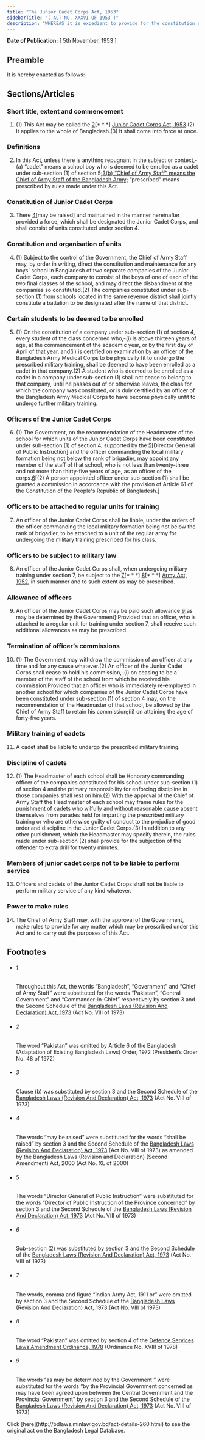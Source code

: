 ```yaml
---
title: "The Junior Cadet Corps Act, 1953"
sidebarTitle: "( ACT NO. XXXVI OF 1953 )"
description: "WHEREAS it is expedient to provide for the constitution and maintenance of a Junior Cadet Corps for Bangladesh and for its administration; 1♣"
---
```


**Date of Publication:** [ 5th November, 1953 ]

## Preamble

It is hereby enacted as follows:-

## Sections/Articles

### Short title, extent and commencement

1. (1) This Act may be called the [2](1)[\* \* \*] [Junior Cadet Corps Act, 1953](/laws/act-260 "Junior Cadet Corps Act, 1953").(2) It applies to the whole of Bangladesh.(3) It shall come into force at once.

### Definitions

2. In this Act, unless there is anything repugnant in the subject or context,-(a) “cadet” means a school boy who is deemed to be enrolled as a cadet under sub-section (1) of section 5;[3](1)[(b) “Chief of Army Staff” means the Chief of Army Staff of the Bangladesh Army;](c) “prescribed” means prescribed by rules made under this Act.

### Constitution of Junior Cadet Corps

3. There [4](1)[may be raised] and maintained in the manner hereinafter provided a force, which shall be designated the Junior Cadet Corps, and shall consist of units constituted under section 4.

### Constitution and organisation of units

4. (1) Subject to the control of the Government, the Chief of Army Staff may, by order in writing, direct the constitution and maintenance for any boys' school in Bangladesh of two separate companies of the Junior Cadet Corps, each company to consist of the boys of one of each of the two final classes of the school, and may direct the disbandment of the companies so constituted.(2) The companies constituted under sub-section (1) from schools located in the same revenue district shall jointly constitute a battalion to be designated after the name of that district.

### Certain students to be deemed to be enrolled

5. (1) On the constitution of a company under sub-section (1) of section 4, every student of the class concerned who,-(i) is above thirteen years of age, at the commencement of the academic year, or by the first day of April of that year, and(ii) is certified on examination by an officer of the Bangladesh Army Medical Corps to be physically fit to undergo the prescribed military training, shall be deemed to have been enrolled as a cadet in that company.(2) A student who is deemed to be enrolled as a cadet in a company under sub-section (1) shall not cease to belong to that company, until he passes out of or otherwise leaves, the class for which the company was constituted, or is duly certified by an officer of the Bangladesh Army Medical Corps to have become physically unfit to undergo further military training.

### Officers of the Junior Cadet Corps

6. (1) The Government, on the recommendation of the Headmaster of the school for which units of the Junior Cadet Corps have been constituted under sub-section (1) of section 4, supported by the [5](1)[Director General of Public Instruction] and the officer commanding the local military formation being not below the rank of brigadier, may appoint any member of the staff of that school, who is not less than twenty-three and not more than thirty-five years of age, as an officer of the corps.[6](2)[(2) A person appointed officer under sub-section (1) shall be granted a commission in accordance with the provision of Article 61 of the Constitution of the People's Republic of Bangladesh.]

### Officers to be attached to regular units for training

7. An officer of the Junior Cadet Corps shall be liable, under the orders of the officer commanding the local military formation being not below the rank of brigadier, to be attached to a unit of the regular army for undergoing the military training prescribed for his class.

### Officers to be subject to military law

8. An officer of the Junior Cadet Corps shall, when undergoing military training under section 7, be subject to the [7](1)[\* \* \*] [8](2)[\* \* \*] [Army Act, 1952](/laws/act-248 "Army Act, 1952"), in such manner and to such extent as may be prescribed.

### Allowance of officers

9. An officer of the Junior Cadet Corps may be paid such allowance [9](1)[as may be determined by the Government]:Provided that an officer, who is attached to a regular unit for training under section 7, shall receive such additional allowances as may be prescribed.

### Termination of officer’s commissions

10. (1) The Government may withdraw the commission of an officer at any time and for any cause whatever.(2) An officer of the Junior Cadet Corps shall cease to hold his commission,-(i) on ceasing to be a member of the staff of the school from which he received his commission:Provided that an officer who is immediately re-employed in another school for which companies of the Junior Cadet Corps have been constituted under sub-section (1) of section 4 may, on the recommendation of the Headmaster of that school, be allowed by the Chief of Army Staff to retain his commission;(ii) on attaining the age of forty-five years.

### Military training of cadets

11. A cadet shall be liable to undergo the prescribed military training.

### Discipline of cadets

12. (1) The Headmaster of each school shall be Honorary commanding officer of the companies constituted for his school under sub-section (1) of section 4 and the primary responsibility for enforcing discipline in those companies shall rest on him.(2) With the approval of the Chief of Army Staff the Headmaster of each school may frame rules for the punishment of cadets who wilfully and without reasonable cause absent themselves from parades held for imparting the prescribed military training or who are otherwise guilty of conduct to the prejudice of good order and discipline in the Junior Cadet Corps.(3) In addition to any other punishment, which the Headmaster may specify therein, the rules made under sub-section (2) shall provide for the subjection of the offender to extra drill for twenty minutes.

### Members of junior cadet corps not to be liable to perform service

13. Officers and cadets of the Junior Cadet Crops shall not be liable to perform military service of any kind whatever.

### Power to make rules

14. The Chief of Army Staff may, with the approval of the Government, make rules to provide for any matter which may be prescribed under this Act and to carry out the purposes of this Act.

## Footnotes

- ###### 1

  Throughout this Act, the words “Bangladesh”, “Government” and “Chief of Army Staff” were substituted for the words “Pakistan”, “Central Government” and “Commander-in-Chief” respectively by section 3 and the Second Schedule of the [Bangladesh Laws (Revision And Declaration) Act, 1973](/laws/act-430 "Bangladesh Laws (Revision And Declaration) Act, 1973") (Act No. VIII of 1973)

- ###### 2

  The word “Pakistan” was omitted by Article 6 of the Bangladesh (Adaptation of Existing Bangladesh Laws) Order, 1972 (President’s Order No. 48 of 1972)

- ###### 3

  Clause (b) was substituted by section 3 and the Second Schedule of the [Bangladesh Laws (Revision And Declaration) Act, 1973](/laws/act-430 "Bangladesh Laws (Revision And Declaration) Act, 1973") (Act No. VIII of 1973)

- ###### 4

  The words “may be raised” were substituted for the words “shall be raised” by section 3 and the Second Schedule of the [Bangladesh Laws (Revision And Declaration) Act, 1973](/laws/act-430 "Bangladesh Laws (Revision And Declaration) Act, 1973") (Act No. VIII of 1973) as amended by the Bangladesh Laws (Revision and Declaration) (Second Amendment) Act, 2000 (Act No. XL of 2000)

- ###### 5

  The words “Director General of Public Instruction” were substituted for the words “Director of Public Instruction of the Province concerned” by section 3 and the Second Schedule of the [Bangladesh Laws (Revision And Declaration) Act, 1973](/laws/act-430 "Bangladesh Laws (Revision And Declaration) Act, 1973") (Act No. VIII of 1973)

- ###### 6

  Sub-section (2) was substituted by section 3 and the Second Schedule of the [Bangladesh Laws (Revision And Declaration) Act, 1973](/laws/act-430 "Bangladesh Laws (Revision And Declaration) Act, 1973") (Act No. VIII of 1973)

- ###### 7

  The words, comma and figure “Indian Army Act, 1911 or” were omitted by section 3 and the Second Schedule of the [Bangladesh Laws (Revision And Declaration) Act, 1973](/laws/act-430 "Bangladesh Laws (Revision And Declaration) Act, 1973") (Act No. VIII of 1973)

- ###### 8

  The word “Pakistan” was omitted by section 4 of the [Defence Services Laws Amendment Ordinance, 1978](/laws/act-568 "Defence Services Laws Amendment Ordinance, 1978") (Ordinance No. XVIII of 1978)

- ###### 9

  The words “as may be determined by the Government ” were substituted for the words “by the Provincial Government concerned as may have been agreed upon between the Central Government and the Provincial Government” by section 3 and the Second Schedule of the [Bangladesh Laws (Revision And Declaration) Act, 1973](/laws/act-430 "Bangladesh Laws (Revision And Declaration) Act, 1973") (Act No. VIII of 1973)

<Note>
  Click [here](http://bdlaws.minlaw.gov.bd/act-details-260.html) to see the original act on the Bangladesh Legal Database.
</Note>
